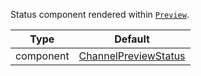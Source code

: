 Status component rendered within [`Preview`](../../../../ui-components/channel-list/channel-preview-messenger.mdx).

| Type      | Default                                                                                   |
| --------- | ----------------------------------------------------------------------------------------- |
| component | [ChannelPreviewStatus](../../../../ui-components/channel-list/channel-preview-status.mdx) |
